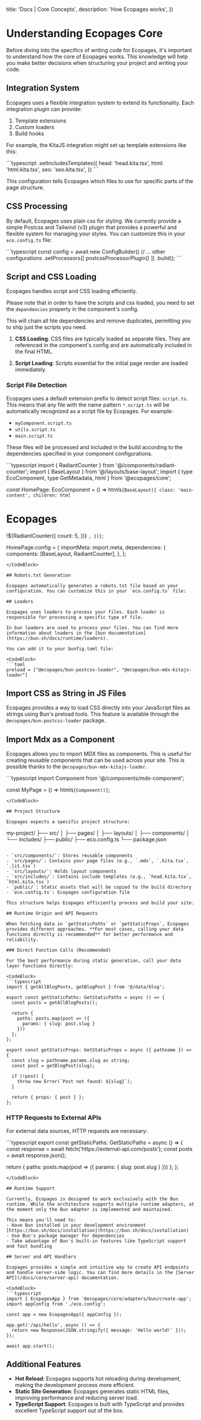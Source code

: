 

  title: 'Docs | Core Concepts',
  description: 'How Ecopages works',
})

# Understanding Ecopages Core

Before diving into the specifics of writing code for Ecopages, it's important to understand how the core of Ecopages works. This knowledge will help you make better decisions when structuring your project and writing your code.

## Integration System

Ecopages uses a flexible integration system to extend its functionality. Each integration plugin can provide:

1. Template extensions
2. Custom loaders
3. Build hooks

For example, the KitaJS integration might set up template extensions like this:

<CodeBlock>
```typescript
  .setIncludesTemplates({
    head: 'head.kita.tsx',
    html: 'html.kita.tsx',
    seo: 'seo.kita.tsx',
  })
```
</CodeBlock>  

This configuration tells Ecopages which files to use for specific parts of the page structure.

## CSS Processing

By default, Ecopages uses plain css for styling. 
We currently provide a simple Postcss and Tailwind (v3) plugin that provides a powerful and flexible system for managing your styles. 
You can customize this in your `eco.config.ts` file:

<CodeBlock>
```typescript
const config = await new ConfigBuilder()
  // ... other configurations
  .setProcessors([
    postcssProcessorPlugin()
  ])
  .build();
```
</CodeBlock>

## Script and CSS Loading

Ecopages handles script and CSS loading efficiently.

Please note that in order to have the scripts and css loaded, you need to set the `dependencies` property in the component's config.

This will chain all hte dependencies and remove duplicates, permitting you to ship just the scripts you need.

1. **CSS Loading**: CSS files are typically loaded as separate files. They are referenced in the component's config and are automatically included in the final HTML.

2. **Script Loading**: Scripts essential for the initial page render are loaded immediately. 

### Script File Detection

Ecopages uses a default extension prefix to detect script files: `script.ts`. This means that any file with the name pattern `*.script.ts` will be automatically recognized as a script file by Ecopages. For example:

- `myComponent.script.ts`
- `utils.script.ts`
- `main.script.ts`

These files will be processed and included in the build according to the dependencies specified in your component configurations.

<CodeBlock>
```typescript
import { RadiantCounter } from '@/components/radiant-counter';
import { BaseLayout } from '@/layouts/base-layout';
import { type EcoComponent, type GetMetadata, html } from '@ecopages/core';

const HomePage: EcoComponent = () => html`${BaseLayout({
    class: 'main-content',
    children: html`
      <h1>Ecopages</h1>
      !${RadiantCounter({
        count: 5,
      })}
    `,
  })}`;

HomePage.config = {
    importMeta: import.meta,
    dependencies: {
      components: [BaseLayout, RadiantCounter],
    },
};
```
</CodeBlock>

## Robots.txt Generation

Ecopages automatically generates a robots.txt file based on your configuration. You can customize this in your `eco.config.ts` file:

## Loaders

Ecopages uses loaders to process your files. Each loader is responsible for processing a specific type of file.

In bun loaders are used to process your files. You can find more information about loaders in the [bun documentation](https://bun.sh/docs/runtime/loaders).

You can add it to your bunfig.toml file:

<CodeBlock>
```toml
preload = ["@ecopages/bun-postcss-loader", "@ecopages/bun-mdx-kitajs-loader"]
```
</CodeBlock>


## Import CSS as String in JS Files

Ecopages provides a way to load CSS directly into your JavaScript files as strings using Bun's preload tools. This feature is available through the `@ecopages/bun-postcss-loader` package.

## Import Mdx as a Component

Ecopages allows you to import MDX files as components. This is useful for creating reusable components that can be used across your site.
This is possible thanks to the `@ecopages/bun-mdx-kitajs-loader`.

<CodeBlock>
```typescript
import Component from '@/components/mdx-component';

const MyPage = () => html`${Component()}`;
```
</CodeBlock>

## Project Structure

Ecopages expects a specific project structure:

```
my-project/
├── src/
│   ├── pages/
│   ├── layouts/
│   ├── components/
│   └── includes/
├── public/
├── eco.config.ts
└── package.json
```

- `src/components/`: Stores reusable components
- `src/pages/`: Contains your page files (e.g., `.mdx`, `.kita.tsx`, `.lit.tsx`)
- `src/layouts/`: Holds layout components
- `src/includes/`: Contains include templates (e.g., `head.kita.tsx`, `html.kita.tsx`)
- `public/`: Static assets that will be copied to the build directory
- `eco.config.ts`: Ecopages configuration file

This structure helps Ecopages efficiently process and build your site.

## Runtime Origin and API Requests

When fetching data in `getStaticPaths` or `getStaticProps`, Ecopages provides different approaches. **For most cases, calling your data functions directly is recommended** for better performance and reliability.

### Direct Function Calls (Recommended)

For the best performance during static generation, call your data layer functions directly:

<CodeBlock>
```typescript
import { getAllBlogPosts, getBlogPost } from '@/data/blog';

export const getStaticPaths: GetStaticPaths = async () => {
  const posts = getAllBlogPosts();
  
  return {
    paths: posts.map(post => ({
      params: { slug: post.slug }
    }))
  };
};

export const getStaticProps: GetStaticProps = async ({ pathname }) => {
  const slug = pathname.params.slug as string;
  const post = getBlogPost(slug);
  
  if (!post) {
    throw new Error(`Post not found: ${slug}`);
  }
  
  return { props: { post } };
};
```
</CodeBlock>

### HTTP Requests to External APIs

For external data sources, HTTP requests are necessary:

<CodeBlock>
```typescript
export const getStaticPaths: GetStaticPaths = async () => {
  const response = await fetch('https://external-api.com/posts');
  const posts = await response.json();
  
  return {
    paths: posts.map(post => ({
      params: { slug: post.slug }
    }))
  };
};
```
</CodeBlock>

## Runtime Support

Currently, Ecopages is designed to work exclusively with the Bun runtime. While the architecture supports multiple runtime adapters, at the moment only the Bun adapter is implemented and maintained.

This means you'll need to:
- Have Bun installed in your development environment [https://bun.sh/docs/installation](https://bun.sh/docs/installation)
- Use Bun's package manager for dependencies
- Take advantage of Bun's built-in features like TypeScript support and fast bundling

## Server and API Handlers

Ecopages provides a simple and intuitive way to create API endpoints and handle server-side logic. You can find more details in the [Server API](/docs/core/server-api) documentation.

<CodeBlock>
```typescript
import { EcopagesApp } from '@ecopages/core/adapters/bun/create-app';
import appConfig from './eco.config';

const app = new EcopagesApp({ appConfig });

app.get('/api/hello', async () => {
  return new Response(JSON.stringify({ message: 'Hello world!' }));
});

await app.start();
```
</CodeBlock>

## Additional Features

- **Hot Reload**: Ecopages supports hot reloading during development, making the development process more efficient.
- **Static Site Generation**: Ecopages generates static HTML files, improving performance and reducing server load.
- **TypeScript Support**: Ecopages is built with TypeScript and provides excellent TypeScript support out of the box.